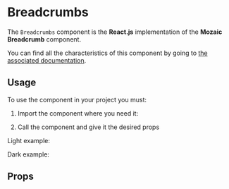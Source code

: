 
<Meta title="Components/Breadcrumbs" component={Breadcrumbs} argTypes={argTypes} />

# Breadcrumbs

The `Breadcrumbs` component is the **React.js** implementation of the **Mozaic Breadcrumb** component.

You can find all the characteristics of this component by going to [the associated documentation](https://mozaic.adeo.cloud/Components/Breadcrumb/).

## Usage

To use the component in your project you must:

1. Import the component where you need it:

<Source language="javascript" code="import { Breadcrumbs } from 'bigfish-wms--mozaic-react';" />

2. Call the component and give it the desired props

Light example:

<Canvas withSource="open">
    <Story story={Light} />
</Canvas>

Dark example:

<Canvas withSource="open">
    <Story story={Dark} />
</Canvas>

## Props

<ArgsTable of={Breadcrumbs} />
